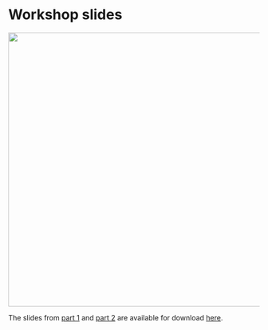 # Workshop slides

![](assets/parts.png){fig-alt="Workshop" fig-align="left" width="550"}

The slides from [part 1](assets/Part1_DataScienceThinking.pdf) and [part 2](assets/Part2_DataScienceThinking.pdf) are available for download [here](https://github.com/datascience-thinking/datascience-thinking.github.io). 

